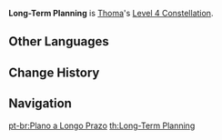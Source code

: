 {{Constellation Infobox
|image       = Constellation Long-Term Planning.png
|description = After using [[Crimson Ooyoroi]], 15 [[Energy]] will be restored to Thoma.
|level       = 4
|character   = Thoma
|utility1    = Energy
}}
'''Long-Term Planning''' is [[Thoma]]'s [[Level 4 Constellation]].
<!--
==Gameplay Notes==
-->
==Other Languages==
{{Other Languages
|en      = Long-Term Planning
|zhs     = 用臣的久计
|zhs_rm  = Yòngchén de Jiǔjì
|zht     = 用臣的久計
|zht_rm  = Yòngchén de Jiǔjì
|zh_tl   = Long-Term Planning of a Trustful Retainer
|ja      = 家臣の方策
|ja_rm   = Kashin no Housaku
|ja_tl   = Long-Term Planning of a Retainer
|ko      = {{tt|가신|家臣}}의 오랜 {{tt|계획|計劃}}
|ko_rm   = Gasin-ui Oraen Gyehoek
|ko_tl   = Retainer's Long-Term Planning
|es      = Plan de servicio
|es_tl   = Service plan
|fr      = Planification à long terme
|fr_tl   = Long-Term Planning
|ru      = Долгосрочный план
|ru_tl   = Long-Term Plan
|th      = Long-Term Planning
|vi      = Mưu Kế Của Gia Thần
|vi_tl   = 
|de      = Längerfristige Planung
|de_tl   = Long-Term Planning
|id      = Long-Term Planning
|pt      = Plano a Longo Prazo
|pt_tl   = Long-Term Plan
}}

==Change History==
{{Change History|2.2}}

==Navigation==
{{Talent Navbox|Thoma}}
[[pt-br:Plano a Longo Prazo]]
[[th:Long-Term Planning]]